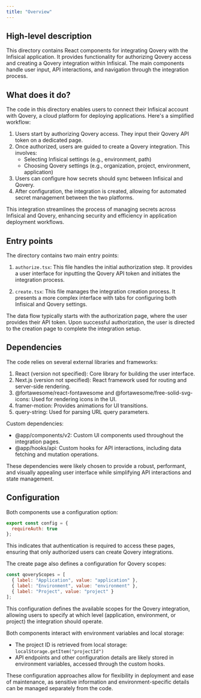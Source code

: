```yaml
---
title: "Overview"
---
```


## High-level description
This directory contains React components for integrating Qovery with the Infisical application. It provides functionality for authorizing Qovery access and creating a Qovery integration within Infisical. The main components handle user input, API interactions, and navigation through the integration process.

## What does it do?
The code in this directory enables users to connect their Infisical account with Qovery, a cloud platform for deploying applications. Here's a simplified workflow:

1. Users start by authorizing Qovery access. They input their Qovery API token on a dedicated page.
2. Once authorized, users are guided to create a Qovery integration. This involves:
   - Selecting Infisical settings (e.g., environment, path)
   - Choosing Qovery settings (e.g., organization, project, environment, application)
3. Users can configure how secrets should sync between Infisical and Qovery.
4. After configuration, the integration is created, allowing for automated secret management between the two platforms.

This integration streamlines the process of managing secrets across Infisical and Qovery, enhancing security and efficiency in application deployment workflows.

## Entry points
The directory contains two main entry points:

1. `authorize.tsx`: This file handles the initial authorization step. It provides a user interface for inputting the Qovery API token and initiates the integration process.

2. `create.tsx`: This file manages the integration creation process. It presents a more complex interface with tabs for configuring both Infisical and Qovery settings.

The data flow typically starts with the authorization page, where the user provides their API token. Upon successful authorization, the user is directed to the creation page to complete the integration setup.

## Dependencies
The code relies on several external libraries and frameworks:

1. React (version not specified): Core library for building the user interface.
2. Next.js (version not specified): React framework used for routing and server-side rendering.
3. @fortawesome/react-fontawesome and @fortawesome/free-solid-svg-icons: Used for rendering icons in the UI.
4. framer-motion: Provides animations for UI transitions.
5. query-string: Used for parsing URL query parameters.

Custom dependencies:
- @app/components/v2: Custom UI components used throughout the integration pages.
- @app/hooks/api: Custom hooks for API interactions, including data fetching and mutation operations.

These dependencies were likely chosen to provide a robust, performant, and visually appealing user interface while simplifying API interactions and state management.

## Configuration
Both components use a configuration option:

```javascript
export const config = {
  requireAuth: true
};
```

This indicates that authentication is required to access these pages, ensuring that only authorized users can create Qovery integrations.

The create page also defines a configuration for Qovery scopes:

```javascript
const qoveryScopes = [
  { label: "Application", value: "application" },
  { label: "Environment", value: "environment" },
  { label: "Project", value: "project" }
];
```

This configuration defines the available scopes for the Qovery integration, allowing users to specify at which level (application, environment, or project) the integration should operate.

Both components interact with environment variables and local storage:

- The project ID is retrieved from local storage: `localStorage.getItem("projectId")`
- API endpoints and other configuration details are likely stored in environment variables, accessed through the custom hooks.

These configuration approaches allow for flexibility in deployment and ease of maintenance, as sensitive information and environment-specific details can be managed separately from the code.